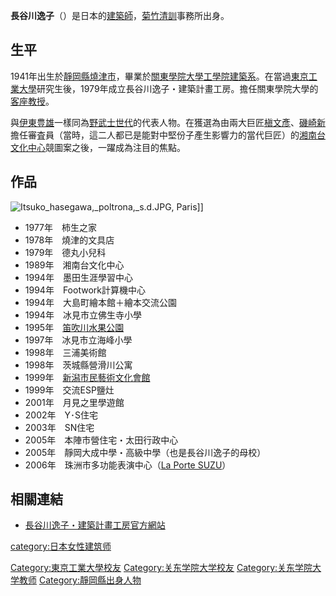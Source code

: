 {{japanese|japanese=長谷川逸子|kana=はせがわ いつこ|romaji=Hasegawa Itsuko}}

'''長谷川逸子'''（{{bd|1941年|12月1日|catIdx=Hasegawa}}）是日本的[[建築師|建築師]]，[[菊竹清訓|菊竹清訓]]事務所出身。

==生平==
1941年出生於[[靜岡縣|靜岡縣]][[燒津市|燒津市]]，畢業於[[關東學院大學|關東學院大學]][[工學院|工學院]][[建築系|建築系]]。在當過[[東京工業大學|東京工業大學]]研究生後，1979年成立長谷川逸子・建築計畫工房。擔任關東學院大學的[[客座教授|客座教授]]。

與[[伊東豊雄|伊東豊雄]]一樣同為[[野武士世代|野武士世代]]的代表人物。在獲選為由兩大巨匠[[槇文彥|槇文彥]]、[[磯崎新|磯崎新]]擔任審査員（當時，這二人都已是能對中堅份子產生影響力的當代巨匠）的[[湘南台文化中心|湘南台文化中心]]競圖案之後，一躍成為注目的焦點。

==作品==
{{右|
[[File:Shonandai_bunka_center.JPG|thumb]]
}}
[[File:Itsuko_hasegawa,_poltrona,_s.d.JPG|thumb]], Paris]]
*1977年　柿生之家
*1978年　燒津的文具店
*1979年　德丸小兒科
*1989年　湘南台文化中心
*1994年　墨田生涯學習中心
*1994年　Footwork計算機中心
*1994年　大島町繪本館＋繪本交流公園
*1994年　冰見市立佛生寺小學
*1995年　[[山梨縣笛吹川水果公園|笛吹川水果公園]]
*1997年　冰見市立海峰小學
*1998年　三浦美術館
*1998年　茨城縣營滑川公寓
*1999年　[[新潟市民藝術文化會館|新潟市民藝術文化會館]]
*1999年　交流ESP鹽灶
*2001年　月見之里學遊館
*2002年　Y･S住宅
*2003年　SN住宅
*2005年　本陣市營住宅・太田行政中心
*2005年　靜岡大成中學・高級中學（也是長谷川逸子的母校）
*2006年　珠洲市多功能表演中心（[[La_Porte_SUZU|La Porte SUZU]]）

==相關連結==
*[http://ihasegawa.com/ 長谷川逸子・建築計畫工房官方網站]

{{Authority control}}
{{DEFAULTSORT:Hasegawa Itusko}}
[[category:日本女性建筑师|category:日本女性建筑师]]
[[Category:東京工業大學校友|Category:東京工業大學校友]]
[[Category:关东学院大学校友|Category:关东学院大学校友]]
[[Category:关东学院大学教师|Category:关东学院大学教师]]
[[Category:靜岡縣出身人物|Category:靜岡縣出身人物]]